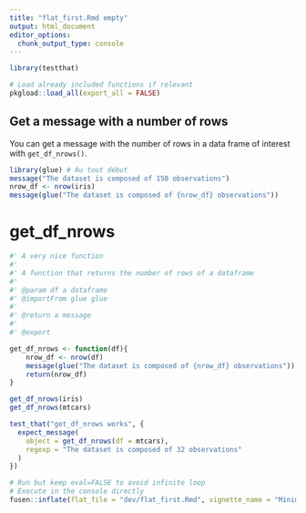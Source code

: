 ```yaml
---
title: "flat_first.Rmd empty"
output: html_document
editor_options: 
  chunk_output_type: console
---
```


```r
library(testthat)
```

<!--
 You need to run the 'description' chunk in the '0-dev_history.Rmd' file before continuing your code there.
-->

```r
# Load already included functions if relevant
pkgload::load_all(export_all = FALSE)
```

## Get a message with a number of rows
You can get a message with the number of rows in a data frame of interest with `get_df_nrows()`.

```r
library(glue) # Au tout début
message("The dataset is composed of 150 observations")
nrow_df <- nrow(iris)
message(glue("The dataset is composed of {nrow_df} observations"))
```

# get_df_nrows
    
```r
#' A very nice function
#' 
#' A function that returns the number of rows of a dataframe
#' 
#' @param df a dataframe
#' @importFrom glue glue
#'
#' @return a message
#' 
#' @export

get_df_nrows <- function(df){
    nrow_df <- nrow(df)
    message(glue("The dataset is composed of {nrow_df} observations"))
    return(nrow_df)
}
```
  
```r
get_df_nrows(iris)
get_df_nrows(mtcars)
```
  
```r
test_that("get_df_nrows works", {
  expect_message(
    object = get_df_nrows(df = mtcars),
    regexp = "The dataset is composed of 32 observations"
  )
})
```

```r
# Run but keep eval=FALSE to avoid infinite loop
# Execute in the console directly
fusen::inflate(flat_file = "dev/flat_first.Rmd", vignette_name = "Minimal")
```

